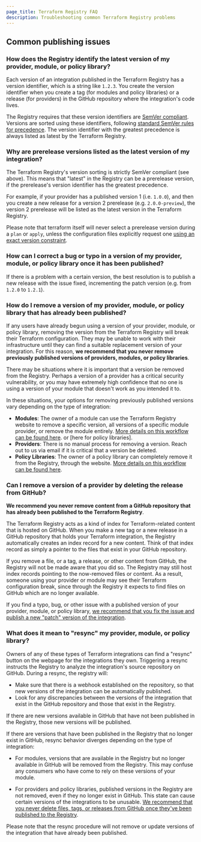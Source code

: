 ```yaml
---
page_title: Terraform Registry FAQ
description: Troubleshooting common Terraform Registry problems
---
```


## Common publishing issues

### How does the Registry identify the latest version of my provider, module, or policy library?

Each version of an integration published in the Terraform Registry has a version identifier, which is a string like `1.2.3`. You create the version identifier when you create a tag (for modules and policy libraries) or a release (for providers) in the GitHub repository where the integration's code lives.

The Registry requires that these version identifiers are [SemVer compliant](https://semver.org/). Versions are sorted using these identifiers, following [standard SemVer rules for precedence](https://semver.org/#spec-item-11). The version identifier with the greatest precedence is always listed as latest by the Terraform Registry.

### Why are prerelease versions listed as the latest version of my integration?

The Terraform Registry's version sorting is strictly SemVer compliant (see above). This means that "latest" in the Registry can be a prerelease version, if the prerelease's version identifier has the greatest precedence.

For example, if your provider has a published version 1 (i.e. `1.0.0`), and then you create a new release for a version 2 prerelease (e.g. `2.0.0-preview`), the version 2 prerelease will be listed as the latest version in the Terraform Registry.

Please note that terraform itself will never select a prerelease version during a `plan` or `apply`, unless the configuration files explicitly request one [using an exact version constraint](/terraform/language/expressions/version-constraints#version-constraint-behavior).

### How can I correct a bug or typo in a version of my provider, module, or policy library once it has been published?

If there is a problem with a certain version, the best resolution is to publish a new release with the issue fixed, incrementing the patch version (e.g. from `1.2.0` to `1.2.1`).

### How do I remove a version of my provider, module, or policy library that has already been published?

If any users have already begun using a version of your provider, module, or policy library, removing the version from the Terraform Registry will break their Terraform configuration. They may be unable to work with their infrastructure until they can find a suitable replacement version of your integration. For this reason, **we recommend that you never remove previously published versions of providers, modules, or policy libraries**.

There may be situations where it is important that a version be removed from the Registry. Perhaps a version of a provider has a critical security vulnerability, or you may have extremely high confidence that no one is using a version of your module that doesn't work as you intended it to.

In these situations, your options for removing previously published versions vary depending on the type of integration:

- **Modules**: The owner of a module can use the Terraform Registry website to remove a specific version, all versions of a specific module provider, or remove the module entirely. [More details on this workflow can be found here](/registry/modules/publish#removing-published-content). or [here for policy libraries].
- **Providers**: There is no manual process for removing a version. Reach out to us via email if it is critical that a version be deleted.
- **Policy Libraries**: The owner of a policy library can completely remove it from the Registry, through the website. [More details on this workflow can be found here](/registry/policy-libraries/publishing#removing-a-policy-library).

### Can I remove a version of a provider by deleting the release from GitHub?

**We recommend you never remove content from a GitHub repository that has already been published to the Terraform Registry**.

The Terraform Registry acts as a kind of index for Terraform-related content that is hosted on GitHub. When you make a new tag or a new release in a GitHub repository that holds your Terraform integration, the Registry automatically creates an index record for a new content. Think of that index record as simply a pointer to the files that exist in your GitHub repository.

If you remove a file, or a tag, a release, or other content from GitHub, the Registry will not be made aware that you did so. The Registry may still host index records pointing to the now-removed files or content. As a result, someone using your provider or module may see their Terraform configuration break, since through the Registry it expects to find files on GitHub which are no longer available.

If you find a typo, bug, or other issue with a published version of your provider, module, or policy library, [we recommend that you fix the issue and publish a new "patch" version of the integration](#how-can-i-correct-a-bug-or-typo-in-a-version-of-my-provider-module-or-policy-library-once-it-has-been-published).

### What does it mean to "resync" my provider, module, or policy library?

Owners of any of these types of Terraform integrations can find a "resync" button on the webpage for the integrations they own. Triggering a resync instructs the Registry to analyze the integration's source repository on GitHub. During a resync, the registry will:

- Make sure that there is a webhook established on the repository, so that new versions of the integration can be automatically published.
- Look for any discrepancies between the versions of the integration that exist in the GitHub repository and those that exist in the Registry.

If there are new versions available in GitHub that have not been published in the Registry, those new versions will be published.

If there are versions that have been published in the Registry that no longer exist in GitHub, resync behavior diverges depending on the type of integration:

- For modules, versions that are available in the Registry but no longer available in GitHub will be removed from the Registry. This may confuse any consumers who have come to rely on these versions of your module.

- For providers and policy libraries, published versions in the Registry are not removed, even if they no longer exist in GitHub. This state can cause certain versions of the integrations to be unusable. [We recommend that you never delete files, tags, or releases from GitHub once they've been published to the Registry](#can-i-remove-a-version-of-a-provider-by-deleting-the-release-from-github).

Please note that the resync procedure will not remove or update versions of the integration that have already been published.
